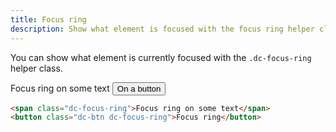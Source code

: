 ```yaml
---
title: Focus ring
description: Show what element is focused with the focus ring helper class.
---
```




You can show what element is currently focused with the `.dc-focus-ring` helper class.

<CodePreview>
    <Row gapWidth='1rem'>
        <span className="dc-focus-ring">Focus ring on some text</span>
        <Button className="dc-focus-ring">On a button</Button>
    </Row>
</CodePreview>

```html
<span class="dc-focus-ring">Focus ring on some text</span>
<button class="dc-btn dc-focus-ring">Focus ring</button>
```
